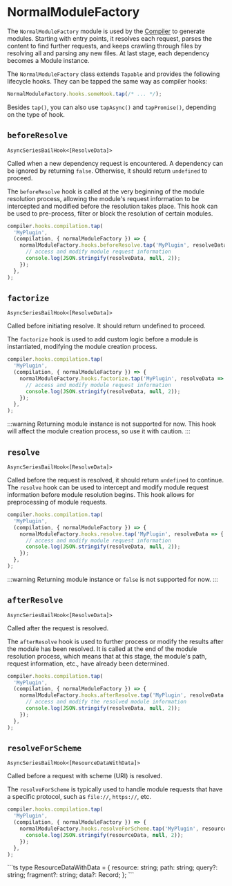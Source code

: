 
# NormalModuleFactory

The `NormalModuleFactory` module is used by the [Compiler](/api/javascript-api/compiler) to generate modules. Starting with entry points, it resolves each request, parses the content to find further requests, and keeps crawling through files by resolving all and parsing any new files. At last stage, each dependency becomes a Module instance.

The `NormalModuleFactory` class extends `Tapable` and provides the following lifecycle hooks. They can be tapped the same way as compiler hooks:

```js
NormalModuleFactory.hooks.someHook.tap(/* ... */);
```

Besides `tap()`, you can also use `tapAsync()` and `tapPromise()`, depending on the type of hook.

## `beforeResolve`

`AsyncSeriesBailHook<[ResolveData]>`

Called when a new dependency request is encountered. A dependency can be ignored by returning `false`. Otherwise, it should return `undefined` to proceed.

The `beforeResolve` hook is called at the very beginning of the module resolution process, allowing the module's request information to be intercepted and modified before the resolution takes place. This hook can be used to pre-process, filter or block the resolution of certain modules.

```js
compiler.hooks.compilation.tap(
  'MyPlugin',
  (compilation, { normalModuleFactory }) => {
    normalModuleFactory.hooks.beforeResolve.tap('MyPlugin', resolveData => {
      // access and modify module request information
      console.log(JSON.stringify(resolveData, null, 2));
    });
  },
);
```

<Collapse>
  <CollapsePanel
    className="collapse-code-panel"
    header="ResolveData.ts"
    key="ResolveData"
  >
    <ResolveDataType />
  </CollapsePanel>
</Collapse>

## `factorize`

`AsyncSeriesBailHook<[ResolveData]>`

Called before initiating resolve. It should return undefined to proceed.

The `factorize` hook is used to add custom logic before a module is instantiated, modifying the module creation process.

```js
compiler.hooks.compilation.tap(
  'MyPlugin',
  (compilation, { normalModuleFactory }) => {
    normalModuleFactory.hooks.factorize.tap('MyPlugin', resolveData => {
      // access and modify module request information
      console.log(JSON.stringify(resolveData, null, 2));
    });
  },
);
```

<Collapse>
  <CollapsePanel
    className="collapse-code-panel"
    header="ResolveData.ts"
    key="ResolveData"
  >
    <ResolveDataType />
  </CollapsePanel>
</Collapse>

:::warning
Returning module instance is not supported for now. This hook will affect the module creation process, so use it with caution.
:::

## `resolve`

`AsyncSeriesBailHook<[ResolveData]>`

Called before the request is resolved, it should return `undefined` to continue. The `resolve` hook can be used to intercept and modify module request information before module resolution begins. This hook allows for preprocessing of module requests.

```js
compiler.hooks.compilation.tap(
  'MyPlugin',
  (compilation, { normalModuleFactory }) => {
    normalModuleFactory.hooks.resolve.tap('MyPlugin', resolveData => {
      // access and modify module request information
      console.log(JSON.stringify(resolveData, null, 2));
    });
  },
);
```

<Collapse>
  <CollapsePanel
    className="collapse-code-panel"
    header="ResolveData.ts"
    key="ResolveData"
  >
    <ResolveDataType />
  </CollapsePanel>
</Collapse>

:::warning
Returning module instance or `false` is not supported for now.
:::

## `afterResolve`

`AsyncSeriesBailHook<[ResolveData]>`

Called after the request is resolved.

The `afterResolve` hook is used to further process or modify the results after the module has been resolved. It is called at the end of the module resolution process, which means that at this stage, the module's path, request information, etc., have already been determined.

```js
compiler.hooks.compilation.tap(
  'MyPlugin',
  (compilation, { normalModuleFactory }) => {
    normalModuleFactory.hooks.afterResolve.tap('MyPlugin', resolveData => {
      // access and modify the resolved module information
      console.log(JSON.stringify(resolveData, null, 2));
    });
  },
);
```

<Collapse>
  <CollapsePanel
    className="collapse-code-panel"
    header="ResolveData.ts"
    key="ResolveData"
  >
    <ResolveDataType />
  </CollapsePanel>
</Collapse>

## `resolveForScheme`

`AsyncSeriesBailHook<[ResourceDataWithData]>`

Called before a request with scheme (URI) is resolved.

The `resolveForScheme` is typically used to handle module requests that have a specific protocol, such as `file://`, `https://`, etc.

```js
compiler.hooks.compilation.tap(
  'MyPlugin',
  (compilation, { normalModuleFactory }) => {
    normalModuleFactory.hooks.resolveForScheme.tap('MyPlugin', resourceData => {
      console.log(JSON.stringify(resourceData, null, 2));
    });
  },
);
```

<Collapse>
  <CollapsePanel className="collapse-code-panel" header="ResourceDataWithData.ts" key="ResourceDataWithData">
```ts
type ResourceDataWithData = {
  resource: string;
  path: string;
  query?: string;
  fragment?: string;
  data?: Record<string, any>;
};
```
  </CollapsePanel>
</Collapse>
